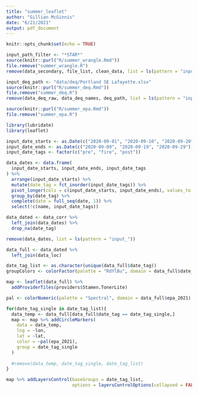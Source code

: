 ```yaml
---
title: "summer_leaflet"
author: "Gillian McGinnis"
date: "6/21/2021"
output: pdf_document
---
```


```r
knitr::opts_chunk$set(echo = TRUE)

input_path_filter <- "*STAR*"
source(knitr::purl("R/summer_wrangle.Rmd"))
file.remove("summer_wrangle.R")
remove(data_secondary, file_list, clean_data, list = ls(pattern = "input_"))

input_deq_path <- "data/deq/Portland SE Lafayette.xlsx"
source(knitr::purl("R/summer_deq.Rmd"))
file.remove("summer_deq.R")
remove(data_deq_raw, data_deq_names, deq_path, list = ls(pattern = "input_"))

source(knitr::purl("R/summer_epa.Rmd"))
file.remove("summer_epa.R")

library(lubridate)
library(leaflet)
```

```r
input_date_starts <- as.Date(c("2020-09-01", "2020-09-10", "2020-09-20"))
input_date_ends <- as.Date(c("2020-09-09", "2020-09-19", "2020-09-29"))
input_date_tags <- factor(c("pre", "fire", "post"))

data_dates <- data.frame(
  input_date_starts, input_date_ends, input_date_tags
) %>% 
  arrange(input_date_starts) %>% 
  mutate(date_tag = fct_inorder(input_date_tags)) %>% 
  pivot_longer(cols = c(input_date_starts, input_date_ends), values_to = "date") %>% 
  group_by(date_tag) %>% 
  complete(date = full_seq(date, 1)) %>%
  select(!c(name, input_date_tags))

data_dated <- data_corr %>% 
  left_join(data_dates) %>% 
  drop_na(date_tag)

remove(data_dates, list = ls(pattern = "input_"))
```


```r
data_full <- data_dated %>% 
  left_join(data_loc)

date_tag_list <- as.character(unique(data_full$date_tag))
groupColors <- colorFactor(palette = "RdYlBu", domain = data_full$date_tag)

map <- leaflet(data_full) %>% 
  addProviderTiles(providers$Stamen.TonerLite)

pal <- colorNumeric(palette = "Spectral", domain = data_full$epa_2021)

for(date_tag_single in date_tag_list){
  data_temp <- data_full[data_full$date_tag == date_tag_single,]
  map <- map %>% addCircleMarkers(
    data = data_temp,
    lng = ~lon,
    lat = ~lat,
    color = ~pal(epa_2021),
    group = date_tag_single
  )
  
  #remove(data_temp, date_tag_single, date_tag_list)
}

map %>% addLayersControl(baseGroups = date_tag_list,
                         options = layersControlOptions(collapsed = FALSE))
```


